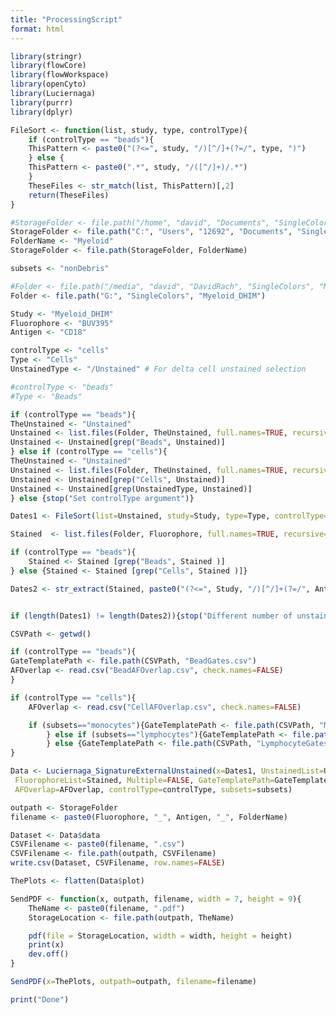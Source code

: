 ```yaml
---
title: "ProcessingScript"
format: html
---
```

```r
library(stringr)
library(flowCore)
library(flowWorkspace)
library(openCyto)
library(Luciernaga)
library(purrr)
library(dplyr)

FileSort <- function(list, study, type, controlType){
    if (controlType == "beads"){
    ThisPattern <- paste0("(?<=", study, "/)[^/]+(?=/", type, ")")
    } else {
    ThisPattern <- paste0(".*", study, "/([^/]+)/.*")
    }
    TheseFiles <- str_match(list, ThisPattern)[,2]
    return(TheseFiles)
}
```

```r
#StorageFolder <- file.path("/home", "david", "Documents", "SingleColors", "data")
StorageFolder <- file.path("C:", "Users", "12692", "Documents", "SingleColors", "data")
FolderName <- "Myeloid" 
StorageFolder <- file.path(StorageFolder, FolderName)

subsets <- "nonDebris"

#Folder <- file.path("/media", "david", "DavidRach", "SingleColors", "Myeloid_DHIM")
Folder <- file.path("G:", "SingleColors", "Myeloid_DHIM")

Study <- "Myeloid_DHIM"
Fluorophore <- "BUV395"
Antigen <- "CD18"

controlType <- "cells"
Type <- "Cells"
UnstainedType <- "/Unstained" # For delta cell unstained selection

#controlType <- "beads"
#Type <- "Beads"
```

```r
if (controlType == "beads"){
TheUnstained <- "Unstained"
Unstained <- list.files(Folder, TheUnstained, full.names=TRUE, recursive=TRUE)
Unstained <- Unstained[grep("Beads", Unstained)]
} else if (controlType == "cells"){
TheUnstained <- "Unstained"
Unstained <- list.files(Folder, TheUnstained, full.names=TRUE, recursive=TRUE)
Unstained <- Unstained[grep("Cells", Unstained)]
Unstained <- Unstained[grep(UnstainedType, Unstained)]
} else {stop("Set controlType argument")}

Dates1 <- FileSort(list=Unstained, study=Study, type=Type, controlType=controlType)

Stained  <- list.files(Folder, Fluorophore, full.names=TRUE, recursive=TRUE)

if (controlType == "beads"){
    Stained <- Stained [grep("Beads", Stained )]
} else {Stained <- Stained [grep("Cells", Stained )]}

Dates2 <- str_extract(Stained, paste0("(?<=", Study, "/)[^/]+(?=/", Antigen, ")"))


if (length(Dates1) != length(Dates2)){stop("Different number of unstained to single color controls")}
```

```r
CSVPath <- getwd()

if (controlType == "beads"){
GateTemplatePath <- file.path(CSVPath, "BeadGates.csv")
AFOverlap <- read.csv("BeadAFOverlap.csv", check.names=FALSE)
} 

if (controlType == "cells"){
    AFOverlap <- read.csv("CellAFOverlap.csv", check.names=FALSE)

    if (subsets=="monocytes"){GateTemplatePath <- file.path(CSVPath, "MonocyteGates.csv")
        } else if (subsets=="lymphocytes"){GateTemplatePath <- file.path(CSVPath, "LymphocyteGates.csv")
        } else {GateTemplatePath <- file.path(CSVPath, "LymphocyteGates.csv")}
}
```

```r
Data <- Luciernaga_SignatureExternalUnstained(x=Dates1, UnstainedList=Unstained,
 FluorophoreList=Stained, Multiple=FALSE, GateTemplatePath=GateTemplatePath,
 AFOverlap=AFOverlap, controlType=controlType, subsets=subsets)
```

```r
outpath <- StorageFolder
filename <- paste0(Fluorophore, "_", Antigen, "_", FolderName)

Dataset <- Data$data
CSVFilename <- paste0(filename, ".csv")
CSVFilename <- file.path(outpath, CSVFilename)
write.csv(Dataset, CSVFilename, row.names=FALSE)

ThePlots <- flatten(Data$plot)

SendPDF <- function(x, outpath, filename, width = 7, height = 9){
    TheName <- paste0(filename, ".pdf")
    StorageLocation <- file.path(outpath, TheName)

    pdf(file = StorageLocation, width = width, height = height)
    print(x)
    dev.off()
}

SendPDF(x=ThePlots, outpath=outpath, filename=filename)
```

```r
print("Done")
```
